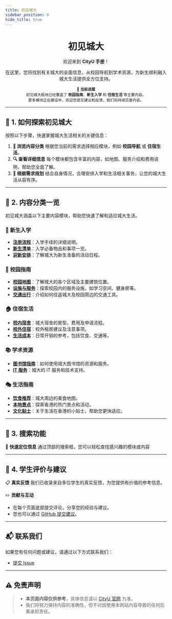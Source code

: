 ```yaml
---
title: 初见城大
sidebar_position: 0
hide_title: true
---
```


<div align="center" style={{ lineHeight: '1.5', fontSize: '0.9rem' }}>
    <h1 style={{ marginBottom: '0.5rem', fontSize: '2.5rem', background: 'linear-gradient(90deg, #de6f31, #da542b, #bf1846, #9f0c43)', WebkitBackgroundClip: 'text', WebkitTextFillColor: 'transparent' }}><strong>初见城大</strong></h1>
    <p style={{ marginBottom: '0.5rem', color: '#555' }}>欢迎来到 <strong>CityU 手册</strong>！</p>
    <p style={{ marginBottom: '0.5rem', color: '#555' }}>在这里，您将找到有关城大的全面信息，从校园导航到学术资源，为新生顺利融入城大生活提供全方位支持。</p>
    <small style={{ fontSize: '0.6rem', color: '#777' }}>
        🌟 <strong>当前进展</strong><br />
        初见城大板块已经覆盖了 <strong>校园指南</strong>、<strong>新生入学</strong> 和 <strong>住宿生活</strong> 等主要内容。<br />
        更多模块正在建设中，欢迎您提交建议和反馈，我们将持续完善内容。<br />
    </small>
</div>

---

## 🚀 **1. 如何探索初见城大**

按照以下步骤，快速掌握城大生活相关的关键信息：

1. **📂 浏览内容分类**
根据您当前的需求选择相应模块，例如 **校园导航** 或 **住宿生活**。
2. **🔍 查看详细信息**
每个模块都包含丰富的内容，如地图、服务介绍和费用说明，帮助您全面了解。
3. **📝 根据需求规划**
结合自身情况，合理安排入学和生活相关事务，让您的城大生活从容有序。

---

## 📑 **2. 内容分类一览**

初见城大涵盖以下主要内容模块，帮助您快速了解和适应城大生活。

### 🏫 新生入学
- **[注册流程](./NewStudentOnboarding/RegistrationProcess)**：入学手续的详细说明。
- **[新生清单](./NewStudentOnboarding/Checklist)**：入学必备物品和事项一览。
- **[迎新安排](./NewStudentOnboarding/OrientationSchedule)**：了解城大为新生准备的活动日程。

[//]: # (TODO)
[//]: # (选课流程)

[//]: # (学生活动)
### 📘 校园指南
- **[校园地图](./CampusGuide/CampusMap)**：了解城大的各个区域及主要建筑位置。
- **[设施与服务](./CampusGuide/FacilitiesAndServices)**：探索校园内的服务设施，如学习空间、健身房等。
- **[交通出行](./CampusGuide/Transportation)**：介绍如何往返城大及校园周边的交通工具。

### 🏠 住宿生活
- **[校内宿舍](./AccommodationAndLiving/OnCampusHousing)**：城大宿舍的房型、费用及申请流程。
- **[校外住宿](./AccommodationAndLiving/OffCampusHousing)**：校外租房建议及注意事项。
- **[生活成本](./AccommodationAndLiving/LivingCosts)**：日常开销的参考，包括饮食、交通等。

### 📚 学术资源
- **[图书馆指南](./AcademicResources/LibraryGuide)**：如何使用城大图书馆的资源和服务。
- **[IT 服务](./AcademicResources/ITServices)**：城大的 IT 服务和技术支持。

### 🎭 生活指南
- **[饮食推荐](./LifeGuide/FoodAndDining)**：城大周边的美食地图。
- **[本地景点](./LifeGuide/LocalAttractions)**：探索香港的热门景点和活动。
- **[文化贴士](./LifeGuide/CulturalTips)**：关于生活在香港的小贴士，帮助您更快适应。

---

## 🔎 **3. 搜索功能**

🎯 **快速定位信息**
通过顶部的搜索框，您可以轻松查找感兴趣的模块或内容

---

## 💬 **4. 学生评价与建议**

📋 **真实反馈**
我们已收录来自多位学生的真实反馈，为您提供有价值的参考信息。

✏️ **贡献与互动**
- 在每个页面底部提交评论，分享您的经验与建议。
- 您也可以通过 [GitHub 提交建议](https://github.com/penjc/cityU-navigator/issues)。

---

## 📬 **联系我们**

如果您有任何问题或建议，请通过以下方式联系我们：
- [提交 Issue](https://github.com/penjc/cityU-navigator/issues)

---

## ⚠️ **免责声明**

> - **本页面内容仅供参考**，具体信息请以 [CityU 官网](https://www.cityu.edu.hk) 为准。
> - 我们将努力保持内容的准确性，但不对因使用本网站内容导致的任何后果承担责任。